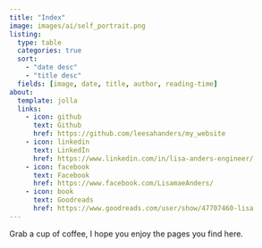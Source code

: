```yaml
---
title: "Index"
image: images/ai/self_portrait.png
listing:
  type: table
  categories: true
  sort:
    - "date desc"
    - "title desc"
  fields: [image, date, title, author, reading-time]
about:
  template: jolla
  links:
    - icon: github
      text: Github
      href: https://github.com/leesahanders/my_website
    - icon: linkedin
      text: LinkedIn
      href: https://www.linkedin.com/in/lisa-anders-engineer/
    - icon: facebook
      text: Facebook
      href: https://www.facebook.com/LisamaeAnders/
    - icon: book
      text: Goodreads
      href: https://www.goodreads.com/user/show/47707460-lisa
---
```


Grab a cup of coffee, I hope you enjoy the pages you find here. 

